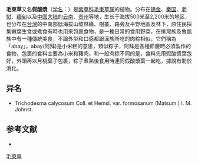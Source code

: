 {{Speciesbox
| name = 毛束草
| status = 
| status_system = 
| image = 
| genus = Trichodesma
| species = calycosum
| authority = Coll. et Hemsl.
* 毛束草 ''T. c.'' var. ''calycosum''
* [[台湾毛束草|台湾毛束草]] ''T. c.'' var. ''formosanum''
}}

'''毛束草'''又名'''假酸漿'''（[[学名|学名]]：{{lang|la|''Trichodesma calycosum''}}）是[[紫草科|紫草科]][[毛束草属|毛束草属]]的植物。分布在[[锡金|锡金]]、[[秦国|秦国]]、[[老挝|老挝]]、[[缅甸|缅甸]]以及[[中国大陆|中国大陆]]的[[云南|云南]]、[[贵州|贵州]]等地，生长于海拔500米至2,200米的地区，也分布在[[台灣|台灣]]的中南部低海拔山坡林緣、樹叢、路旁及平野地區及林下，原住民採集嫩葉生食或煮食有時也用來包裹食物，是一種日常的食用野菜，在排灣族及魯凱族中有一種傳統美食，不論外型和口感都跟漢族所吃的肉粽相似，它們稱為「abay」，abay(阿拜)是小米糕的意思，類似粽子，阿拜是各種節慶時必須製作的食物，包裹的食料主要為小米和豬肉，和一般肉粽不同的是，食料先用假酸漿葉包好，外頭再以月桃葉子包裹，粽子煮熟後食用時連同假酸漿葉一起吃，據說有助於消化。

== 异名 ==
* Trichodesma calycosum Coll. et Hemsl. var. formosanum (Matsum.) I. M. Johnst.

== 参考文献 ==
<div class="references-small">
* {{cite web| url =http://www.bioinfo.cn/db05/KmzwSpecies.php?action=view&id=2145| title =毛束草（原变种）| work =《中国高等植物数据库全库》| publisher =中国科学院微生物研究所| author =昆明植物研究所| accessdate =2009-02-23| deadurl =yes| archiveurl =https://web.archive.org/web/20160305015506/http://www.bioinfo.cn/db05/KmzwSpecies.php?action=view&id=2145| archivedate =2016-03-05}}
</div>
{{Taxonbar|from=Q11127154}}

[[Category:毛束草属|毛束草]]


{{植物小作品}}
